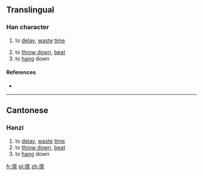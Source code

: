 ==Translingual==

===Han character===
{{Han char|rn=64|rad=手|as=09|sn=12|four=|canj=手一口水 (QMRE)|ids=⿰[[扌]][[泵]]}}

# {{context|Cantonese|lang=mul}} to [[delay]], [[waste]] [[time]]
# to [[throw down]], [[beat]]
# to [[hang]] down

====References====
* {{Han ref|kx=0445.341|hdz=31913.111|uh=63FC|ud=25596}}

----

==Cantonese==

===Hanzi===
{{yue-hanzi|jyut=[[dam1]], [[dam2]], [[dam3]], [[dam4]], [[dap6]]|y=dam1, dam2, dam3, dam4, dap6}}

# to [[delay]], [[waste]] [[time]]
# to [[throw down]], [[beat]]
# to [[hang]] down

[[fr:揼]]
[[pl:揼]]
[[zh:揼]]
